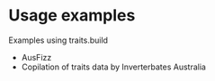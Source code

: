 # Usage examples

Examples using traits.build

- AusFizz
- Copilation of traits data by Inverterbates Australia
